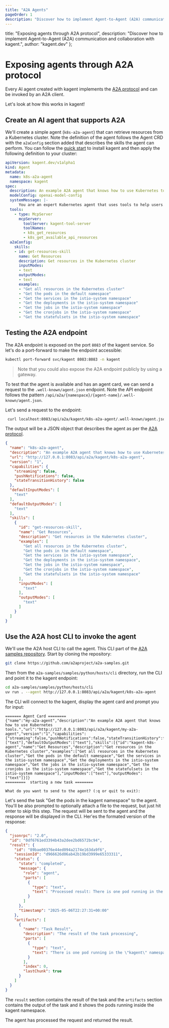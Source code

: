 ```yaml
---
title: "A2A Agents"
pageOrder: 1
description: "Discover how to implement Agent-to-Agent (A2A) communication and collaboration with kagent."
---
```


  title: "Exposing agents through A2A protocol",
  description: "Discover how to implement Agent-to-Agent (A2A) communication and collaboration with kagent.",
  author: "kagent.dev"
};

# Exposing agents through A2A protocol

Every AI agent created with kagent implements the [A2A protocol](https://developers.googleblog.com/en/a2a-a-new-era-of-agent-interoperability/) and can be invoked by an A2A client.

Let's look at how this works in kagent!

## Create an AI agent that supports A2A

We'll create a simple agent (`k8s-a2a-agent`) that can retrieve resources from a Kubernetes cluster. Note the definition of the agent follows the Agent CRD with the `a2aConfig` section added that describes the skills the agent can perform. You can follow the [quick start](/docs/getting-started/quickstart) to install kagent and then apply the following definition to your cluster:

```yaml
apiVersion: kagent.dev/v1alpha1
kind: Agent
metadata:
  name: k8s-a2a-agent
  namespace: kagent
spec:
  description: An example A2A agent that knows how to use Kubernetes tools.
  modelConfig: openai-model-config
  systemMessage: |-
      You are an expert Kubernetes agent that uses tools to help users.
  tools:
    - type: McpServer
      mcpServer:
        toolServer: kagent-tool-server
        toolNames:
        - k8s_get_resources
        - k8s_get_available_api_resources
  a2aConfig:
    skills:
    - id: get-resources-skill
      name: Get Resources
      description: Get resources in the Kubernetes cluster
      inputModes:
      - text
      outputModes:
      - text
      examples:
      - "Get all resources in the Kubernetes cluster"
      - "Get the pods in the default namespace"
      - "Get the services in the istio-system namespace"
      - "Get the deployments in the istio-system namespace"
      - "Get the jobs in the istio-system namespace"
      - "Get the cronjobs in the istio-system namespace"
      - "Get the statefulsets in the istio-system namespace"
```

## Testing the A2A endpoint

The A2A endpoint is exposed on the port `8083` of the kagent service. So let's do a port-forward to make the endpoint accessible:

```bash
kubectl port-forward svc/kagent 8083:8083 -n kagent
```

>Note that you could also expose the A2A endpoint publicly by using a gateway.

To test that the agent is available and has an agent card, we can send a request to the `.well-known/agent.json` endpoint. Note the API endpoint follows the pattern `/api/a2a/{namespace}/{agent-name}/.well-known/agent.json`.

Let's send a request to the endpoint:

```bash
 curl localhost:8083/api/a2a/kagent/k8s-a2a-agent/.well-known/agent.json
```

The output will be a JSON object that describes the agent as per the [A2A protocol](https://a2a.guide/protocol/agent-card.html).
```json
{
  "name": "k8s-a2a-agent",
  "description": "An example A2A agent that knows how to use Kubernetes tools.",
  "url": "http://127.0.0.1:8083/api/a2a/kagent/k8s-a2a-agent",
  "version": "1",
  "capabilities": {
    "streaming": false,
    "pushNotifications": false,
    "stateTransitionHistory": false
  },
  "defaultInputModes": [
    "text"
  ],
  "defaultOutputModes": [
    "text"
  ],
  "skills": [
    {
      "id": "get-resources-skill",
      "name": "Get Resources",
      "description": "Get resources in the Kubernetes cluster",
      "examples": [
        "Get all resources in the Kubernetes cluster",
        "Get the pods in the default namespace",
        "Get the services in the istio-system namespace",
        "Get the deployments in the istio-system namespace",
        "Get the jobs in the istio-system namespace",
        "Get the cronjobs in the istio-system namespace",
        "Get the statefulsets in the istio-system namespace"
      ],
      "inputModes": [
        "text"
      ],
      "outputModes": [
        "text"
      ]
    }
  ]
}
```

## Use the A2A host CLI to invoke the agent

We'll use the A2A host CLI to call the agent. This CLI part of the [A2A samples repository](https://github.com/a2aproject/a2a-samples/tree/main/samples/python/hosts/cli). Start by cloning the repository:

```bash
git clone https://github.com/a2aproject/a2a-samples.git
```

Then from the `a2a-samples/samples/python/hosts/cli` directory, run the CLI and point it to the kagent endpoint:

```bash
cd a2a-samples/samples/python/hosts/cli
uv run . --agent http://127.0.0.1:8083/api/a2a/kagent/k8s-a2a-agent
```

The CLI will connect to the kagent, display the agent card and prompt you for input:

```console
======= Agent Card ========
{"name":"my-a2a-agent","description":"An example A2A agent that knows how to use Kubernetes tools.","url":"http://127.0.0.1:8083/api/a2a/kagent/my-a2a-agent","version":"1","capabilities":{"streaming":false,"pushNotifications":false,"stateTransitionHistory":false},"defaultInputModes":["text"],"defaultOutputModes":["text"],"skills":[{"id":"kagent-k8s-agent","name":"Get Resources","description":"Get resources in the Kubernetes cluster","examples":["Get all resources in the Kubernetes cluster","Get the pods in the default namespace","Get the services in the istio-system namespace","Get the deployments in the istio-system namespace","Get the jobs in the istio-system namespace","Get the cronjobs in the istio-system namespace","Get the statefulsets in the istio-system namespace"],"inputModes":["text"],"outputModes":["text"]}]}
=========  starting a new task ======== 

What do you want to send to the agent? (:q or quit to exit):
```

Let's send the task "Get the pods in the kagent namespace" to the agent. You'll be also prompted to optionally attach a file to the request, but just hit enter to skip this step. The request will be sent to the agent and the response will be displayed in the CLI. Her'es the formated version of the response:

```json
{
  "jsonrpc": "2.0",
  "id": "0df6761ed3394b43a2dee2bd6572bc94",
  "result": {
    "id": "89bae00376e44ed094a2174e163da9f6",
    "sessionId": "d966626d06ab42b19bd3999e65333311",
    "status": {
      "state": "completed",
      "message": {
        "role": "agent",
        "parts": [
          {
            "type": "text",
            "text": "Processed result: There is one pod running in the \"kagent\" namespace:\n\n- Pod Name: kagent-748fb675c6-9ddsz\n- Status: Running\n- Ready Containers: 3 out of 3\n- Restarts: 0\n- Age: 31 minutes\n- Pod IP: 10.244.0.11\n- Node: kagent-control-plane\n\nLet me know if you need more details or want to perform any actions on this pod."
          }
        ]
      },
      "timestamp": "2025-05-06T22:27:31+00:00"
    },
    "artifacts": [
      {
        "name": "Task Result",
        "description": "The result of the task processing",
        "parts": [
          {
            "type": "text",
            "text": "There is one pod running in the \"kagent\" namespace:\n\n- Pod Name: kagent-748fb675c6-9ddsz\n- Status: Running\n- Ready Containers: 3 out of 3\n- Restarts: 0\n- Age: 31 minutes\n- Pod IP: 10.244.0.11\n- Node: kagent-control-plane\n\nLet me know if you need more details or want to perform any actions on this pod."
          }
        ],
        "index": 0,
        "lastChunk": true
      }
    ]
  }
}
```

The `result` section contains the result of the task and the `artifacts` section contains the output of the task and it shows the pods running inside the kagent namespace.

The agent has processed the request and returned the result.
